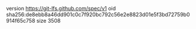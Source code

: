 version https://git-lfs.github.com/spec/v1
oid sha256:de8ebb8a46dd901c0c7f920bc792c56e2e8823d01e5f3bd72759b0914f65c758
size 3508
